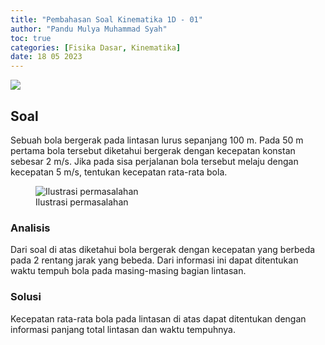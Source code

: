 ```yaml
---
title: "Pembahasan Soal Kinematika 1D - 01"
author: "Pandu Mulya Muhammad Syah"
toc: true
categories: [Fisika Dasar, Kinematika]
date: 18 05 2023
---
```


![](img/tb-kinematik-1d-01.png)

## Soal

Sebuah bola bergerak pada lintasan lurus sepanjang 100 m. Pada 50 m pertama bola tersebut diketahui bergerak dengan kecepatan konstan sebesar 2 m/s. Jika pada sisa perjalanan bola tersebut melaju dengan kecepatan 5 m/s, tentukan kecepatan rata-rata bola.

![Ilustrasi permasalahan](img/soal-01-01.png)

### Analisis

Dari soal di atas diketahui bola bergerak dengan kecepatan yang berbeda pada 2 rentang jarak yang bebeda. Dari informasi ini dapat ditentukan waktu tempuh bola pada masing-masing bagian lintasan.

```{=tex}
\begin{align*}
t_{AB} &= \frac{\Delta x_{AB}}{v_{AB}}\\
t_{AB} &= \frac{50}{2}\\
t_{AB} &= 25 \text{ s}\\
t_{BC} &= \frac{\Delta x_{BC}}{v_{BC}}\\
t_{BC} &= \frac{50}{5}\\
t_{BC} &= 10 \text{ s}\\
t_{AC} &= t_{AB} + t_{BC}\\
t_{AC} &= 35 \text{ s}
\end{align*}
```

### Solusi

Kecepatan rata-rata bola pada lintasan di atas dapat ditentukan dengan informasi panjang total lintasan dan waktu tempuhnya.

```{=tex}
\begin{align*}
v_{AC} &= \frac{\Delta x_{AC}}{t_{AC}}\\
v_{AC} &= \frac{100}{35}\\
v_{AC} &= 2.86 \text{ m/s}
\end{align*}
```
